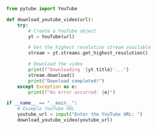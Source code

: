```python
from pytube import YouTube

def download_youtube_video(url):
    try:
        # Create a YouTube object
        yt = YouTube(url)

        # Get the highest resolution stream available
        stream = yt.streams.get_highest_resolution()

        # Download the video
        print(f"Downloading '{yt.title}'...")
        stream.download()
        print("Download completed!")
    except Exception as e:
        print(f"An error occurred: {e}")

if __name__ == "__main__":
    # Example YouTube URL
    youtube_url = input("Enter the YouTube URL: ")
    download_youtube_video(youtube_url)
```